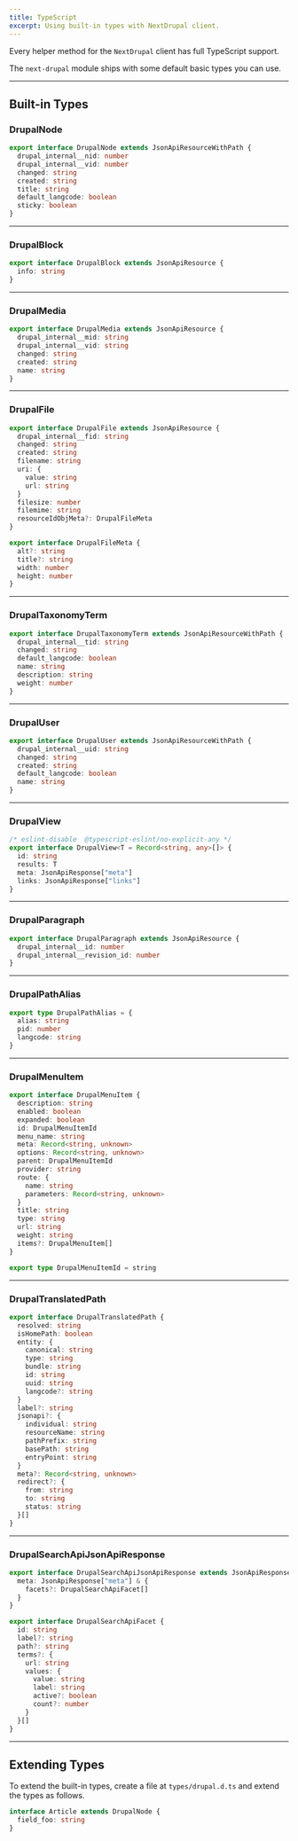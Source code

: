 ```yaml
---
title: TypeScript
excerpt: Using built-in types with NextDrupal client.
---
```


Every helper method for the `NextDrupal` client has full TypeScript support.

The `next-drupal` module ships with some default basic types you can use.

---

## Built-in Types

### DrupalNode

```ts
export interface DrupalNode extends JsonApiResourceWithPath {
  drupal_internal__nid: number
  drupal_internal__vid: number
  changed: string
  created: string
  title: string
  default_langcode: boolean
  sticky: boolean
}
```

---

### DrupalBlock

```ts
export interface DrupalBlock extends JsonApiResource {
  info: string
}
```

---

### DrupalMedia

```ts
export interface DrupalMedia extends JsonApiResource {
  drupal_internal__mid: string
  drupal_internal__vid: string
  changed: string
  created: string
  name: string
}
```

---

### DrupalFile

```ts
export interface DrupalFile extends JsonApiResource {
  drupal_internal__fid: string
  changed: string
  created: string
  filename: string
  uri: {
    value: string
    url: string
  }
  filesize: number
  filemime: string
  resourceIdObjMeta?: DrupalFileMeta
}

export interface DrupalFileMeta {
  alt?: string
  title?: string
  width: number
  height: number
}
```

---

### DrupalTaxonomyTerm

```ts
export interface DrupalTaxonomyTerm extends JsonApiResourceWithPath {
  drupal_internal__tid: string
  changed: string
  default_langcode: boolean
  name: string
  description: string
  weight: number
}
```

---

### DrupalUser

```ts
export interface DrupalUser extends JsonApiResourceWithPath {
  drupal_internal__uid: string
  changed: string
  created: string
  default_langcode: boolean
  name: string
}
```

---

### DrupalView

```ts
/* eslint-disable  @typescript-eslint/no-explicit-any */
export interface DrupalView<T = Record<string, any>[]> {
  id: string
  results: T
  meta: JsonApiResponse["meta"]
  links: JsonApiResponse["links"]
}
```

---

### DrupalParagraph

```ts
export interface DrupalParagraph extends JsonApiResource {
  drupal_internal__id: number
  drupal_internal__revision_id: number
}
```

---

### DrupalPathAlias

```ts
export type DrupalPathAlias = {
  alias: string
  pid: number
  langcode: string
}
```

---

### DrupalMenuItem

```ts
export interface DrupalMenuItem {
  description: string
  enabled: boolean
  expanded: boolean
  id: DrupalMenuItemId
  menu_name: string
  meta: Record<string, unknown>
  options: Record<string, unknown>
  parent: DrupalMenuItemId
  provider: string
  route: {
    name: string
    parameters: Record<string, unknown>
  }
  title: string
  type: string
  url: string
  weight: string
  items?: DrupalMenuItem[]
}

export type DrupalMenuItemId = string
```

---

### DrupalTranslatedPath

```ts
export interface DrupalTranslatedPath {
  resolved: string
  isHomePath: boolean
  entity: {
    canonical: string
    type: string
    bundle: string
    id: string
    uuid: string
    langcode?: string
  }
  label?: string
  jsonapi?: {
    individual: string
    resourceName: string
    pathPrefix: string
    basePath: string
    entryPoint: string
  }
  meta?: Record<string, unknown>
  redirect?: {
    from: string
    to: string
    status: string
  }[]
}
```

---

### DrupalSearchApiJsonApiResponse

```ts
export interface DrupalSearchApiJsonApiResponse extends JsonApiResponse {
  meta: JsonApiResponse["meta"] & {
    facets?: DrupalSearchApiFacet[]
  }
}

export interface DrupalSearchApiFacet {
  id: string
  label?: string
  path?: string
  terms?: {
    url: string
    values: {
      value: string
      label: string
      active?: boolean
      count?: number
    }
  }[]
}
```

---

## Extending Types

To extend the built-in types, create a file at `types/drupal.d.ts` and extend the types as follows.

```ts title=types/drupal.d.ts
interface Article extends DrupalNode {
  field_foo: string
}
```
